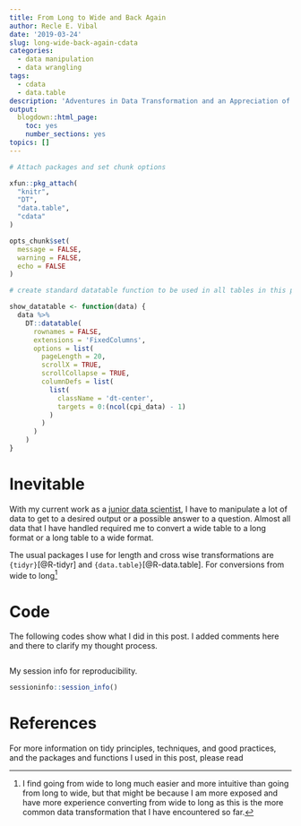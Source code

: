 ```yaml
---
title: From Long to Wide and Back Again
author: Recle E. Vibal
date: '2019-03-24'
slug: long-wide-back-again-cdata
categories:
  - data manipulation
  - data wrangling
tags:
  - cdata
  - data.table
description: 'Adventures in Data Transformation and an Appreciation of {cdata}'
output:
  blogdown::html_page:
    toc: yes
    number_sections: yes
topics: []
---
```


```r

# Attach packages and set chunk options

xfun::pkg_attach(
  "knitr",
  "DT",
  "data.table",
  "cdata"
)

opts_chunk$set(
  message = FALSE,
  warning = FALSE,
  echo = FALSE
)

# create standard datatable function to be used in all tables in this post

show_datatable <- function(data) {
  data %>% 
    DT::datatable(
      rownames = FALSE,
      extensions = 'FixedColumns',
      options = list(
        pageLength = 20,
        scrollX = TRUE,
        scrollCollapse = TRUE,
        columnDefs = list(
          list(
            className = 'dt-center',
            targets = 0:(ncol(cpi_data) - 1)
          )
        )
      )
    )
}

```

# Inevitable

With my current work as a [junior data scientist](https://amateurdatasci.rbind.io/post/loves-what-he-is-doing/), I have to manipulate a lot of data to get to a desired output or a possible answer to a question. Almost all data that I have handled required me to convert a wide table to a long format or a long table to a wide format.

The usual packages I use for length and cross wise transformations are `{tidyr}`[@R-tidyr] and `{data.table}`[@R-data.table]. For conversions from wide to long^[I find going from wide to long much easier and more intuitive than going from long to wide, but that might be because I am more exposed and have more experience converting from wide to long as this is the more common data transformation that I have encountered so far.]

# Code {#code}

The following codes show what I did in this post. I added comments here and there to clarify my thought process.

```r

```

My session info for reproducibility.

```r

sessioninfo::session_info()

```

# References

For more information on tidy principles, techniques, and good practices, and the packages and functions I used in this post, please read